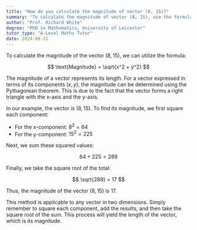 ```yaml
---
title: "How do you calculate the magnitude of vector (8, 15)?"
summary: "To calculate the magnitude of vector (8, 15), use the formula √(x² + y²)."
author: "Prof. Richard White"
degree: "PhD in Mathematics, University of Leicester"
tutor_type: "A-Level Maths Tutor"
date: 2024-08-31
---
```


To calculate the magnitude of the vector $(8, 15)$, we can utilize the formula:

$$
\text{Magnitude} = \sqrt{x^2 + y^2}
$$

The magnitude of a vector represents its length. For a vector expressed in terms of its components $(x, y)$, the magnitude can be determined using the Pythagorean theorem. This is due to the fact that the vector forms a right triangle with the x-axis and the y-axis.

In our example, the vector is $(8, 15)$. To find its magnitude, we first square each component:

- For the x-component: $8^2 = 64$
- For the y-component: $15^2 = 225$

Next, we sum these squared values:

$$
64 + 225 = 289
$$

Finally, we take the square root of the total:

$$
\sqrt{289} = 17
$$

Thus, the magnitude of the vector $(8, 15)$ is $17$.

This method is applicable to any vector in two dimensions. Simply remember to square each component, add the results, and then take the square root of the sum. This process will yield the length of the vector, which is its magnitude.
    
